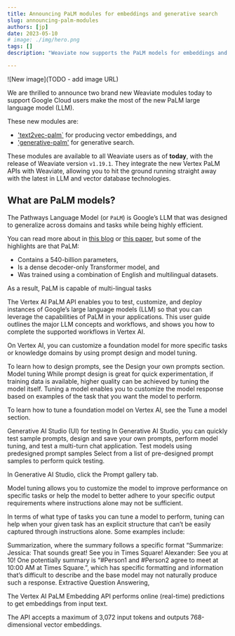 ```yaml
---
title: Announcing PaLM modules for embeddings and generative search
slug: announcing-palm-modules
authors: [jp]
date: 2023-05-10
# image: ./img/hero.png
tags: []
description: "Weaviate now supports the PaLM models for embeddings and generative search through these new modules."

---
```


![New image](TODO - add image URL)

<!-- truncate -->

We are thrilled to announce two brand new Weaviate modules today to support Google Cloud users make the most of the new PaLM large language model (LLM).

These new modules are:
- ['text2vec-palm`](/developers/weaviate/modules/retriever-vectorizer-modules/text2vec-palm) for producing vector embeddings, and
- ['generative-palm'](/developers/weaviate/modules/reader-generator-modules/generative-palm.md) for generative search.

<!-- TODO - check Weaviate version number before merging. -->
These modules are available to all Weaviate users as of **today**, with the release of Weaviate version `v1.19.1`. They integrate the new Vertex PaLM APIs with Weaviate, allowing you to hit the ground running straight away with the latest in LLM and vector database technologies.

## What are PaLM models?

The Pathways Language Model (or `PaLM`) is Google’s LLM that was designed to generalize across domains and tasks while being highly efficient.

You can read more about in [this blog](https://ai.googleblog.com/2022/04/pathways-language-model-palm-scaling-to.html) or [this paper](https://arxiv.org/abs/2204.02311), but some of the highlights are that PaLM:
- Contains a 540-billion parameters,
- Is a dense decoder-only Transformer model, and
- Was trained using a combination of English and multilingual datasets.

As a result, PaLM is capable of multi-lingual tasks





The Vertex AI PaLM API enables you to test, customize, and deploy instances of Google’s large language models (LLM) so that you can leverage the capabilities of PaLM in your applications. This user guide outlines the major LLM concepts and workflows, and shows you how to complete the supported workflows in Vertex AI.

On Vertex AI, you can customize a foundation model for more specific tasks or knowledge domains by using prompt design and model tuning.

To learn how to design prompts, see the Design your own prompts section.
Model tuning
While prompt design is great for quick experimentation, if training data is available, higher quality can be achieved by tuning the model itself. Tuning a model enables you to customize the model response based on examples of the task that you want the model to perform.

To learn how to tune a foundation model on Vertex AI, see the Tune a model section.



Generative AI Studio (UI) for testing
In Generative AI Studio, you can quickly test sample prompts, design and save your own prompts, perform model tuning, and test a multi-turn chat application.
Test models using predesigned prompt samples
Select from a list of pre-designed prompt samples to perform quick testing.

In Generative AI Studio, click the Prompt gallery tab.




Model tuning allows you to customize the model to improve performance on specific tasks or help the model to better adhere to your specific output requirements where instructions alone may not be sufficient.

In terms of what type of tasks you can tune a model to perform, tuning can help when your given task has an explicit structure that can’t be easily captured through instructions alone. Some examples include:

Summarization, where the summary follows a specific format
“Summarize: Jessica: That sounds great! See you in Times Square! Alexander: See you at 10!
One potentially summary is “#Person1 and #Person2 agree to meet at 10:00 AM at Times Square.”, which has specific formatting and information that’s difficult to describe and the base model may not naturally produce such a response.
Extractive Question Answering,




The Vertex AI PaLM Embedding API performs online (real-time) predictions to get embeddings from input text.

The API accepts a maximum of 3,072 input tokens and outputs 768-dimensional vector embeddings.

